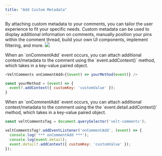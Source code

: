 ```yaml
---
title: "Add Custom Metadata"
---
```






By attaching custom metadata to your comments, you can tailor the user experience to fit your specific needs.
Custom metadata can be used to display additional information on comments, manually position your pins within the comment thread, build your own UI components, implement filtering, and more.
![](/images/addContext.png)

<Tabs>
<Tab title="React / Next.js">
When an `onCommentAdd` event occurs, you can attach additional context/metadata to the comment using the `event.addContext()` method, which takes in a key-value paired object.

```js
<VeltComments onCommentAdd={(event) => yourMethod(event)} />
```
```js
const yourMethod = (event) => {
  event?.addContext({ customKey: 'customValue' });
}
```
</Tab>

<Tab title="HTML / Other Frameworks">
When an `onCommentAdd` event occurs, you can attach additional context/metadata to the comment using the the `event.detail.addContext()` method, which takes in a key-value paired object.

```js
const veltCommentsTag = document.querySelector('velt-comments');

veltCommentsTag?.addEventListener('onCommentAdd', (event) => {
  console.log('*** onCommentAdd ***');
  console.log(event.detail);
  event.detail?.addContext({ customKey: 'customValue' });
});
```
</Tab>
</Tabs>